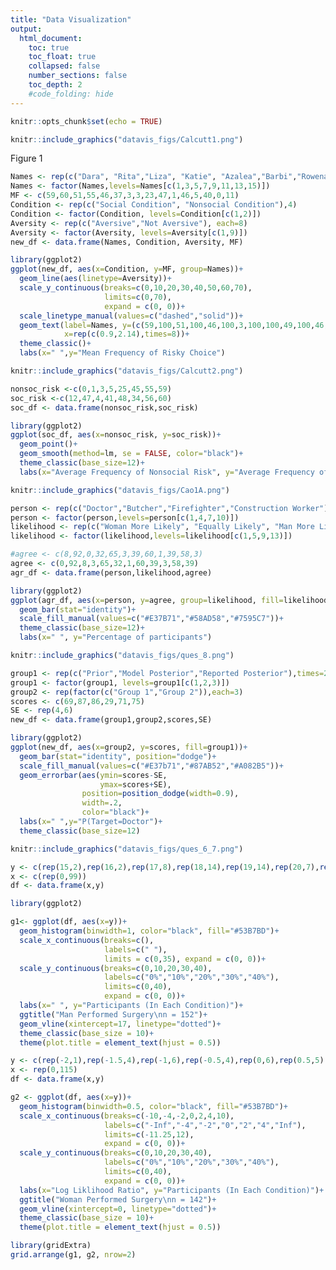 ```yaml
---
title: "Data Visualization"
output:
  html_document:
    toc: true
    toc_float: true
    collapsed: false
    number_sections: false
    toc_depth: 2
    #code_folding: hide
---
```


```r
knitr::opts_chunk$set(echo = TRUE)
```


```r
knitr::include_graphics("datavis_figs/Calcutt1.png")
```

Figure 1
```r

Names <- rep(c("Dara", "Rita","Liza", "Katie", "Azalea","Barbi","Rowena","Fiona"),each=2)
Names <- factor(Names,levels=Names[c(1,3,5,7,9,11,13,15)])
MF <- c(59,60,51,55,46,37,3,3,23,47,1,46,5,40,0,11)
Condition <- rep(c("Social Condition", "Nonsocial Condition"),4)
Condition <- factor(Condition, levels=Condition[c(1,2)])
Aversity <- rep(c("Aversive","Not Aversive"), each=8)
Aversity <- factor(Aversity, levels=Aversity[c(1,9)])
new_df <- data.frame(Names, Condition, Aversity, MF)

library(ggplot2)
ggplot(new_df, aes(x=Condition, y=MF, group=Names))+
  geom_line(aes(linetype=Aversity))+
  scale_y_continuous(breaks=c(0,10,20,30,40,50,60,70),
                     limits=c(0,70),
                     expand = c(0, 0))+
  scale_linetype_manual(values=c("dashed","solid"))+
  geom_text(label=Names, y=(c(59,100,51,100,46,100,3,100,100,49,100,46,100,40,100,11)),
            x=rep(c(0.9,2.14),times=8))+
  theme_classic()+
  labs(x=" ",y="Mean Frequency of Risky Choice")
```

```r
knitr::include_graphics("datavis_figs/Calcutt2.png")
```

```r
nonsoc_risk <-c(0,1,3,5,25,45,55,59)
soc_risk <-c(12,47,4,41,48,34,56,60)
soc_df <- data.frame(nonsoc_risk,soc_risk)

library(ggplot2)
ggplot(soc_df, aes(x=nonsoc_risk, y=soc_risk))+
  geom_point()+
  geom_smooth(method=lm, se = FALSE, color="black")+
  theme_classic(base_size=12)+
  labs(x="Average Frequency of Nonsocial Risk", y="Average Frequency of Social Risk")

```

```r
knitr::include_graphics("datavis_figs/Cao1A.png")
```

```r
person <- rep(c("Doctor","Butcher","Firefighter","Construction Worker"),each=3)
person <- factor(person,levels=person[c(1,4,7,10)])
likelihood <- rep(c("Woman More Likely", "Equally Likely", "Man More Likely"),times=4)
likelihood <- factor(likelihood,levels=likelihood[c(1,5,9,13)])

#agree <- c(8,92,0,32,65,3,39,60,1,39,58,3)
agree <- c(0,92,8,3,65,32,1,60,39,3,58,39)
agr_df <- data.frame(person,likelihood,agree)

library(ggplot2)
ggplot(agr_df, aes(x=person, y=agree, group=likelihood, fill=likelihood))+
  geom_bar(stat="identity")+
  scale_fill_manual(values=c("#E37B71","#58AD58","#7595C7"))+
  theme_classic(base_size=12)+
  labs(x=" ", y="Percentage of participants")
```

```r
knitr::include_graphics("datavis_figs/ques_8.png")
```

```r
group1 <- rep(c("Prior","Model Posterior","Reported Posterior"),times=2)
group1 <- factor(group1, levels=group1[c(1,2,3)])
group2 <- rep(factor(c("Group 1","Group 2")),each=3)
scores <- c(69,87,86,29,71,75)
SE <- rep(4,6)
new_df <- data.frame(group1,group2,scores,SE)

library(ggplot2)
ggplot(new_df, aes(x=group2, y=scores, fill=group1))+
  geom_bar(stat="identity", position="dodge")+
  scale_fill_manual(values=c("#E37b71","#87AB52","#A082B5"))+
  geom_errorbar(aes(ymin=scores-SE,
                    ymax=scores+SE),
                position=position_dodge(width=0.9),
                width=.2,
                color="black")+
  labs(x=" ",y="P(Target=Doctor")+
  theme_classic(base_size=12)

```

```r
knitr::include_graphics("datavis_figs/ques_6_7.png")
```

```r
y <- c(rep(15,2),rep(16,2),rep(17,8),rep(18,14),rep(19,14),rep(20,7),rep(21,6),rep(22,7),rep(23,5),rep(24,5),rep(25,1),rep(32,28))
x <- c(rep(0,99))
df <- data.frame(x,y)

library(ggplot2)

g1<- ggplot(df, aes(x=y))+
  geom_histogram(binwidth=1, color="black", fill="#53B7BD")+
  scale_x_continuous(breaks=c(),
                     labels=c(" "),
                     limits = c(0,35), expand = c(0, 0))+
  scale_y_continuous(breaks=c(0,10,20,30,40),
                     labels=c("0%","10%","20%","30%","40%"),
                     limits=c(0,40),
                     expand = c(0, 0))+
  labs(x=" ", y="Participants (In Each Condition)")+
  ggtitle("Man Performed Surgery\nn = 152")+
  geom_vline(xintercept=17, linetype="dotted")+
  theme_classic(base_size = 10)+
  theme(plot.title = element_text(hjust = 0.5))

y <- c(rep(-2,1),rep(-1.5,4),rep(-1,6),rep(-0.5,4),rep(0,6),rep(0.5,5),rep(1,7),rep(1.5,8),rep(2,16),rep(2.5,9),rep(3,3),rep(3.5,4),rep(4,2),rep(10,40))
x <- rep(0,115)
df <- data.frame(x,y)

g2 <- ggplot(df, aes(x=y))+
  geom_histogram(binwidth=0.5, color="black", fill="#53B7BD")+
  scale_x_continuous(breaks=c(-10,-4,-2,0,2,4,10),
                     labels=c("-Inf","-4","-2","0","2","4","Inf"),
                     limits=c(-11.25,12),
                     expand = c(0, 0))+
  scale_y_continuous(breaks=c(0,10,20,30,40),
                     labels=c("0%","10%","20%","30%","40%"),
                     limits=c(0,40),
                     expand = c(0, 0))+
  labs(x="Log Liklihood Ratio", y="Participants (In Each Condition)")+
  ggtitle("Woman Performed Surgery\nn = 142")+
  geom_vline(xintercept=0, linetype="dotted")+
  theme_classic(base_size = 10)+
  theme(plot.title = element_text(hjust = 0.5))

library(gridExtra)
grid.arrange(g1, g2, nrow=2)
```

